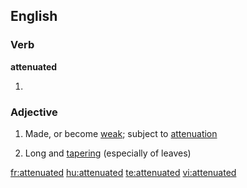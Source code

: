 ==English==

===Verb===
'''attenuated'''

# {{past of|[[attenuate]]}}

===Adjective===
{{en-adj}}

# Made, or become [[weak]]; subject to [[attenuation]]
#{{botany}} Long and [[tapering]] (especially of leaves)

[[fr:attenuated]]
[[hu:attenuated]]
[[te:attenuated]]
[[vi:attenuated]]